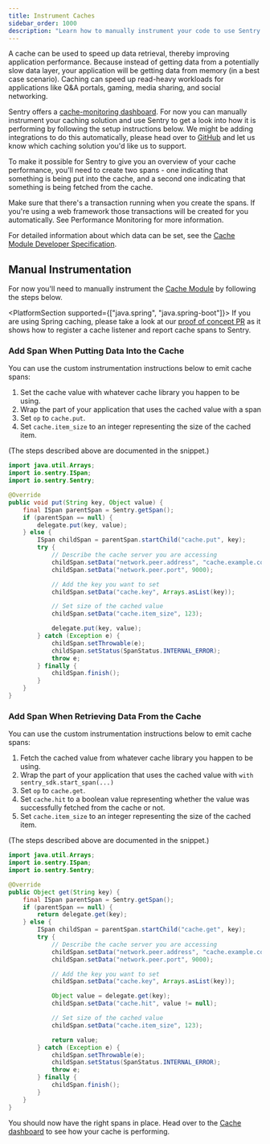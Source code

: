 ```yaml
---
title: Instrument Caches
sidebar_order: 1000
description: "Learn how to manually instrument your code to use Sentry's Caches module. "
---
```

A cache can be used to speed up data retrieval, thereby improving application performance. Because instead of getting data from a potentially slow data layer, your application will be getting data from memory (in a best case scenario). Caching can speed up read-heavy workloads for applications like Q&A portals, gaming, media sharing, and social networking.

Sentry offers a [cache-monitoring dashboard](https://sentry.io/orgredirect/organizations/:orgslug/insights/caches/). For now you can manually instrument your caching solution and use Sentry to get a look into how it is performing by following the setup instructions below. We might be adding integrations to do this automatically, please head over to [GitHub](https://github.com/getsentry/sentry-java) and let us know which caching solution you'd like us to support.

To make it possible for Sentry to give you an overview of your cache performance, you'll need to create two spans - one indicating that something is being put into the cache, and a second one indicating that something is being fetched from the cache.

Make sure that there's a transaction running when you create the spans. If you're using a web framework those transactions will be created for you automatically. See <PlatformLink to="/performance/">Performance Monitoring</PlatformLink> for more information.

For detailed information about which data can be set, see the [Cache Module Developer Specification](https://develop.sentry.dev/sdk/performance/modules/caches/).

## Manual Instrumentation

For now you'll need to manually instrument the [Cache Module]((https://sentry.io/orgredirect/organizations/:orgslug/insights/caches/)) by following the steps below.

<PlatformSection supported={["java.spring", "java.spring-boot"]}>
If you are using Spring caching, please take a look at our [proof of concept PR](https://github.com/getsentry/sentry-java/pull/3457) as it shows how to register a cache listener and report cache spans to Sentry.
</PlatformSection>

### Add Span When Putting Data Into the Cache

You can use the custom instrumentation instructions below to emit cache spans:

1. Set the cache value with whatever cache library you happen to be using.
2. Wrap the part of your application that uses the cached value with a span
3. Set `op` to `cache.put`.
4. Set `cache.item_size` to an integer representing the size of the cached item.

(The steps described above are documented in the snippet.)

```java
import java.util.Arrays;
import io.sentry.ISpan;
import io.sentry.Sentry;

@Override
public void put(String key, Object value) {
    final ISpan parentSpan = Sentry.getSpan();
    if (parentSpan == null) {
        delegate.put(key, value);
    } else {
        ISpan childSpan = parentSpan.startChild("cache.put", key);
        try {
            // Describe the cache server you are accessing
            childSpan.setData("network.peer.address", "cache.example.com/supercache");
            childSpan.setData("network.peer.port", 9000);

            // Add the key you want to set
            childSpan.setData("cache.key", Arrays.asList(key));

            // Set size of the cached value
            childSpan.setData("cache.item_size", 123);

            delegate.put(key, value);
        } catch (Exception e) {
            childSpan.setThrowable(e);
            childSpan.setStatus(SpanStatus.INTERNAL_ERROR);
            throw e;
        } finally {
            childSpan.finish();
        }
    }
}
```


### Add Span When Retrieving Data From the Cache

You can use the custom instrumentation instructions below to emit cache spans:

1. Fetch the cached value from whatever cache library you happen to be using.
2. Wrap the part of your application that uses the cached value with  `with sentry_sdk.start_span(...)`
3. Set `op` to `cache.get`.
4. Set `cache.hit` to a boolean value representing whether the value was successfully fetched from the cache or not.
5. Set `cache.item_size` to an integer representing the size of the cached item.

(The steps described above are documented in the snippet.)

```java
import java.util.Arrays;
import io.sentry.ISpan;
import io.sentry.Sentry;

@Override
public Object get(String key) {
    final ISpan parentSpan = Sentry.getSpan();
    if (parentSpan == null) {
        return delegate.get(key);
    } else {
        ISpan childSpan = parentSpan.startChild("cache.get", key);
        try {
            // Describe the cache server you are accessing
            childSpan.setData("network.peer.address", "cache.example.com/supercache");
            childSpan.setData("network.peer.port", 9000);

            // Add the key you want to set
            childSpan.setData("cache.key", Arrays.asList(key));

            Object value = delegate.get(key);
            childSpan.setData("cache.hit", value != null);

            // Set size of the cached value
            childSpan.setData("cache.item_size", 123);

            return value;
        } catch (Exception e) {
            childSpan.setThrowable(e);
            childSpan.setStatus(SpanStatus.INTERNAL_ERROR);
            throw e;
        } finally {
            childSpan.finish();
        }
    }
}
```

You should now have the right spans in place. Head over to the [Cache dashboard](https://sentry.io/orgredirect/organizations/:orgslug/insights/caches/) to see how your cache is performing.

